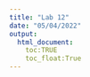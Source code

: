 ```yaml
---
title: "Lab 12"
date: "05/04/2022"
output: 
  html_document:
    toc:TRUE
    toc_float:True
---
```



